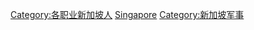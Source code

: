{{Catnav|页面分类|各种主题的页面分类|依国家来作的分类|各国军事|新加坡军事}}
{{Catnav|页面分类|各种主题的页面分类|依国家来作的分类|各国人物|新加坡人}}
{{Catnav|页面分类|各种主题的页面分类|依国家来作的分类|各国人物|各国军事人物}}
{{Catnav|页面分类|人类社会|人物|各国人物|新加坡人}}
{{Catnav|页面分类|人类社会|人物|各国人物|各国军事人物}}
{{Catnav|页面分类|人物|各国人物|新加坡人}}
{{Catnav|页面分类|人物|各国人物|各国军事人物}}
{{Catnav|页面分类|人物|各职业人物|军事人物|各国军事人物}}

[[Category:各职业新加坡人|Category:各职业新加坡人]]
[[Category:各国军事人物|Singapore]]
[[Category:新加坡军事|Category:新加坡军事]]